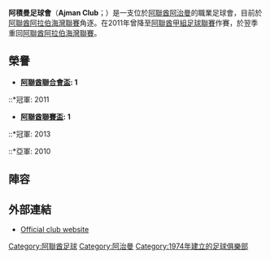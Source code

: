 {{Infobox football club
| clubname   = 阿積曼
| image      = 
| fullname   = 阿積曼足球會
| nickname   = ''The Orange Brigade''
| founded    = {{Start date and age|df=yes|1974|11|5}}
| city       = [[阿治曼|阿治曼]]
| ground     = [[阿積曼體育場|阿積曼體育場]]
| capacity   = 10,000
| chairman   = [[Sheikh_Humaid_bin_Rashid_Al_Nuaimi|Humaid bin Rashid]]
| manager    = [[Manuel_Cajuda|Manuel Cajuda]]
| league     = [[阿聯酋阿拉伯海灣聯賽|阿聯酋阿拉伯海灣聯賽]]
| season     = 2020–21
| position   = 阿聯酋超，第 12 位
| pattern_la1= |pattern_b1= |pattern_ra1=
| leftarm1=FF6600 |body1=FF6600 |rightarm1=FF6600 |shorts1=FF6600 |socks1=FF6600
| pattern_la2= |pattern_b2= |pattern_ra2=
| leftarm2=FFFFFF |body2=FFFFFF |rightarm2=FFFFFF |shorts2=FFFFFF |socks2=FFFFFF
}}
'''阿積曼足球會'''（'''Ajman Club'''；{{lang-ar|نادي عجمان}}）是一支位於[[阿聯酋|阿聯酋]][[阿治曼|阿治曼]]的職業足球會，目前於[[阿聯酋阿拉伯海灣聯賽|阿聯酋阿拉伯海灣聯賽]]角逐。在2011年曾降至[[阿聯酋甲組足球聯賽|阿聯酋甲組足球聯賽]]作賽，於翌季重回[[阿聯酋阿拉伯海灣聯賽|阿聯酋阿拉伯海灣聯賽]]。

== 榮譽 ==
* '''[[阿聯酋聯合會盃|阿聯酋聯合會盃]]: 1'''
::*冠軍: 2011
* '''[[阿聯酋聯賽盃|阿聯酋聯賽盃]]: 1'''
::*冠軍: 2013
::*亞軍: 2010

== 陣容 ==
{{football squad start2 |hidenote=yes}}
{{football squad player2 |no=1  |nat=UAE|name=[[Jaber_Jassem|Jaber Jassem]] |pos=GK}}
{{football squad player2 |no=2 |nat=UAE|name=[[Mohammed_Yaqoub_(footballer)|Mohammed Yaqoub]] |pos=DF}}
{{football squad player2 |no=3  |nat=UAE|name=[[Adil_Salem_Al-Hammadi|Adil Salem Al-Hammadi]]|other= |pos=DF}}
{{football squad player2 |no=4  |nat=UAE|name=[[Ahmed_Salem|Ahmed Salem]] |pos=DF}}
{{football squad player2 |no=6  |nat=UAE|name=[[Mansour_Abbas|Mansour Abbas]] |pos=MF}}
{{football squad player2 |no=7 |nat=UAE|name=[[Mohammed_Ali_Omar|Mohammed Ali Omar]]| |pos=DF}}
{{football squad player2 |no=9|nat=UAE|name=[[Hamad_Al-Hosany|Hamad Al-Hosany]] |pos=MF}}
{{football squad player2 |no=10|nat=Morocco|name=[[Driss_Fettouhi|Driss Fettouhi]] |pos=MF}}
{{football squad player2 |no=11 |nat=UAE|name=[[Mohammed_Ahmed_(footballer)|Mohammed Ahmed]] |pos=MF}}
{{football squad player2 |no=12 |nat=UAE|name=[[Abdulaziz_Mohammed_(footballer)|Abdulaziz Mohammed]] |pos=MF}}
{{football squad player2 |no=14 |nat=UAE|name=[[Ahmed_Malallah|Ahmed Malallah]] |pos=FW}}
{{football squad player2 |no=15 |nat=UAE|name=[[Ali_Khamis_(footballer)|Ali Khamis]] |pos=MF}}
{{football squad player2 |no=16 |nat=UAE|name=[[Hatem_Abdurahman|Hatem Abdurahman]]|other=|pos=MF}}
{{football squad player2 |no=17 |nat=UAE|name=[[Ali_Rabee|Ali Rabee]]|other= |pos=GK}}
{{football squad player2 |no=20|nat=UAE|name=[[Nasser_Abdulhadi|Nasser Abdulhadi]]|pos=MF}}
{{football squad player2 |no=21 |nat=UAE|name=[[Mohammed_Helal|Mohammed Helal]] |pos=DF}}
{{football squad player2 |no=23 |nat=UAE|name=[[Waleed_Ahmed|Waleed Ahmed]] |pos=MF}}
{{football squad player2 |no=26 |nat=UAE|name=[[Mubarak_Salem|Mubarak Salem]] |pos=MF}}
{{football squad player2 |no=27 |nat=UAE|name=[[Mubarak_Hassan|Mubarak Hassan]] |pos=DF}}
{{football squad player2 |no=28 |nat=Ivory Coast|name=[[Boris_Kabi|Boris Kabi]]|pos=FW|other=[[Captain_(association_football)|Captain]]}}
{{football squad player2 |no=29|nat=UAE|name=[[Abdulla_Jassem|Abdulla Jassem]] |pos=DF}}
{{football squad player2 |no=31|nat=UAE|name=[[Jassem_Ali|Jassem Ali]]|other=|pos=MF}}
{{football squad player2 |no=32 |nat=UAE|name=[[Abdulla_Khames|Abdulla Khames]] |pos=MF}}
{{football squad player2 |no=44 |nat=UAE|name=[[Salem_Saad_(footballer)|Salem Saad]] |pos=FW}}
{{football squad player2 |no=50|nat=BRA|name=[[Rafael_Crivellaro|Rafael Crivellaro]] |pos=MF}}
{{football squad player2 |no=60|nat=UAE|name=[[Mutaz_Abdulla|Mutaz Abdulla]]|other=|pos=GK}}
{{football squad player2 |no=61|nat=UAE|name=[[Saoud_Mohammed|Saoud Mohammed]] |pos=FW}}
{{football squad player2 |no=69|nat=UAE|name=[[Talal_Khalvan|Talal Khalvan]]|other=|pos=MF}}
{{football squad player2 |no=70 |nat=UAE|name=[[Bader_Nasser|Bader Nasser]] |pos=MF}}
{{football squad player2 |no=77 |nat=UAE|name=[[Haddaf_Abdulla|Haddaf Abdulla]] |pos=MF}}
{{football squad player2 |no=79|nat=UAE|name=[[Talal_Abdulla|Talal Abdulla]] |pos=MF}}
{{football squad player2 |no=80|nat=UAE|name=[[Najeeb_Al-Jasmi|Najeeb Al-Jasmi]]|other=|pos=GK}}
{{football squad player2 |no=88|nat=UAE|name=[[Rashed_Malallah|Rashed Malallah]] |pos=MF}}
{{Football squad end2}}

==外部連結==
* {{ar icon}} [https://web.archive.org/web/20181226035310/http://www.ajmanclub.ae/ Official club website]

[[Category:阿聯酋足球|Category:阿聯酋足球]]
[[Category:阿治曼|Category:阿治曼]]
[[Category:1974年建立的足球俱樂部|Category:1974年建立的足球俱樂部]]